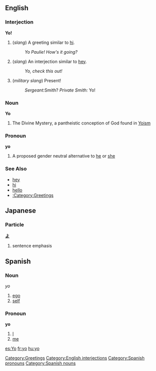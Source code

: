 ==English==
===Interjection===
'''Yo!'''

#(''slang'') A greeting similar to [[hi]].
#: ''Yo Paulie!  How's it going?''
#(''slang'') An interjection similar to [[hey]].
#: ''Yo, check this out!''
#(''military slang'') Present!
#: ''Sergeant: ''Smith? ''Private Smith: '' Yo!

=== Noun ===
'''Yo'''
# The Divine Mystery, a pantheistic conception of God found in [[Yoism]]

===Pronoun===
'''yo'''
# A proposed gender neutral alternative to [[he]] or [[she]]


===See Also===
*[[hey]]
*[[hi]]
*[[hello]]
*[[:Category:Greetings]]

[[Category:Greetings]]

==Japanese==
===Particle===
'''[[よ]]'''
#sentence emphasis

==Spanish==
=== Noun ===
''yo''
# [[ego]]
# [[self]]

===Pronoun===
'''yo'''
# [[I]]
# [[me]]

[[Category:English interjections]]
[[Category:Spanish pronouns]]
[[Category:Spanish nouns]]

[[es:Yo]]
[[fr:yo]]
[[hu:yo]]
